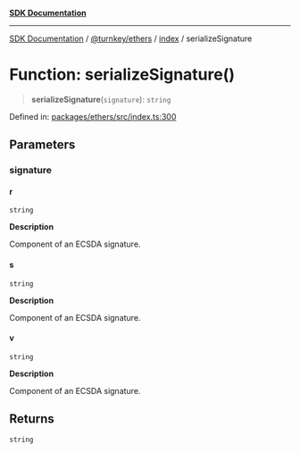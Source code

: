 [**SDK Documentation**](../../../../README.mdx)

***

[SDK Documentation](../../../../packages.mdx) / [@turnkey/ethers](../../README.mdx) / [index](../README.mdx) / serializeSignature

# Function: serializeSignature()

> **serializeSignature**(`signature`): `string`

Defined in: [packages/ethers/src/index.ts:300](https://github.com/tkhq/sdk/blob/078f5423e923fbd1d7fd39440402d7f01d09c3d0/packages/ethers/src/index.ts#L300)

## Parameters

### signature

#### r

`string`

**Description**

Component of an ECSDA signature.

#### s

`string`

**Description**

Component of an ECSDA signature.

#### v

`string`

**Description**

Component of an ECSDA signature.

## Returns

`string`
